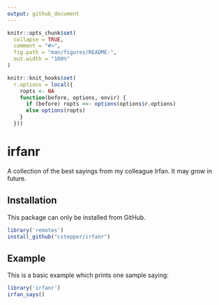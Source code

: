 ```yaml
---
output: github_document
---
```


<!-- README.md is generated from README.Rmd. Please edit that file -->

```r
knitr::opts_chunk$set(
  collapse = TRUE,
  comment = "#>",
  fig.path = "man/figures/README-",
  out.width = "100%"
)

knitr::knit_hooks$set(
  r.options = local({
    ropts <- NA
    function(before, options, envir) {
      if (before) ropts <<- options(options$r.options)
      else options(ropts)
    }
  }))

```

# irfanr

A collection of the best sayings from my colleague Irfan.
It may grow in future.

## Installation

This package can only be installed from GitHub.

``` r
library('remotes')
install_github("cstepper/irfanr")
```

## Example

This is a basic example which prints one sample saying:

<!-- add the monkey to the knitted md file, I don't know how to get this done -->
```r
library('irfanr')
irfan_says()
```



